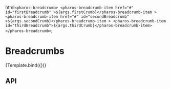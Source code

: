 
<Meta title="Components/Breadcrumb" />

  html`
    <pharos-breadcrumb>
      <pharos-breadcrumb-item href="#" id="firstBreadcrumb"
        >${args.firstCrumb}</pharos-breadcrumb-item
      >
      <pharos-breadcrumb-item href="#" id="secondBreadcrumb"
        >${args.secondCrumb}</pharos-breadcrumb-item
      >
      <pharos-breadcrumb-item id="thirdBreadcrumb">${args.thirdCrumb}</pharos-breadcrumb-item>
    </pharos-breadcrumb>
  `;

# Breadcrumbs

<GuidelineLink path="breadcrumb" />

<Canvas>
  <Story
    args={{
      firstCrumb: 'Hover to see the full text of long content, which are truncated',
      secondCrumb: 'Short texts will not',
      thirdCrumb: 'Current',
    }}
    name="Base"
  >
    {Template.bind({})}
  </Story>
</Canvas>

## API

<ArgsTable of="pharos-breadcrumb" />
